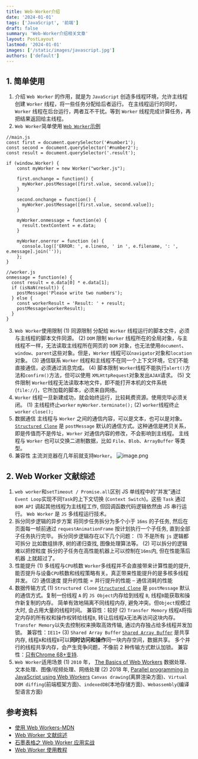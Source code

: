 ```yaml
---
title: Web-Worker介绍
date: '2024-01-01'
tags: ['JavaScript', '前端']
draft: false
summary: 'Web-Worker介绍相关文章'
layout: PostLayout
lastmod: '2024-01-01'
images: ['/static/images/javascript.jpg']
authors: ['default']
---
```


## 1. 简单使用
1. 介绍
`Web Worker` 的作用，就是为 `JavaScript` 创造多线程环境，允许主线程创建 `Worker` 线程，将一些任务分配给后者运行。
在主线程运行的同时，`Worker` 线程在后台运行，两者互不干扰。等到 `Worker` 线程完成计算任务，再把结果返回给主线程。
2. `Web Worker`简单使用
[`Web Worker`示例](https://mdn.github.io/simple-web-worker/)
```
//main.js
const first = document.querySelector('#number1');
const second = document.querySelector('#number2');
const result = document.querySelector('.result');

if (window.Worker) {
	const myWorker = new Worker("worker.js");

	first.onchange = function() {
	  myWorker.postMessage([first.value, second.value]);
	}

	second.onchange = function() {
	  myWorker.postMessage([first.value, second.value]);
	}

	myWorker.onmessage = function(e) {
	  result.textContent = e.data;
	}

	myWorker.onerror = function (e) {
	  console.log(['ERROR: ', e.lineno, ' in ', e.filename, ': ', e.message].join(''));
	};
}
```
```
//worker.js
onmessage = function(e) {
  const result = e.data[0] * e.data[1];
  if (isNaN(result)) {
    postMessage('Please write two numbers');
  } else {
    const workerResult = 'Result: ' + result;
    postMessage(workerResult);
  }
}
```
3. `Web Worker`使用限制
(1) 同源限制
分配给 `Worker` 线程运行的脚本文件，必须与主线程的脚本文件同源。
(2) `DOM` 限制
`Worker` 线程所在的全局对象，与主线程不一样，无法读取主线程所在网页的 `DOM` 对象，也无法使用`document`、`window`、`parent`这些对象。但是，`Worker` 线程可以`navigator`对象和`location`对象。
(3) 通信联系
`Worker` 线程和主线程不在同一个上下文环境，它们不能直接通信，必须通过消息完成。
(4) 脚本限制
`Worker`线程不能执行`alert()`方法和`confirm()`方法，但可以使用 `XMLHttpRequest`对象发出`AJAX`请求。
(5) 文件限制
`Worker`线程无法读取本地文件，即不能打开本机的文件系统(`file://`)，它所加载的脚本，必须来自网络。
4. `Worker` 线程一旦新建成功，就会始终运行，比较耗费资源。使用完毕必须关闭。
(1) 主线程终止`worker`
`myWorker.terminate();`
(2) `worker`线程终止`worker`
`close();`
5. 数据通信
主线程与 `Worker` 之间的通信内容，可以是文本，也可以是对象。
[`Structured Clone`](https://links.jianshu.com/go?to=https%3A%2F%2Fdeveloper.mozilla.org%2Fen-US%2Fdocs%2FWeb%2FAPI%2FWeb_Workers_API%2FStructured_clone_algorithm) 是 `postMessage` 默认的通信方式。这种通信是拷贝关系，即是传值而不是传址，`Worker` 对通信内容的修改，不会影响到主线程。
主线程与 `Worker` 也可以交换二进制数据，比如 `File`、`Blob`、`ArrayBuffer` 等类型。
6. 兼容性
主流浏览器在几年前就支持`Worker`。
![image.png](https://upload-images.jianshu.io/upload_images/4989175-f0caaf9a56024667.png?imageMogr2/auto-orient/strip%7CimageView2/2/w/1240)
## 2. Web Worker 文献综述
1. `web worker`和`setTimeout / Promise.all`区别
JS 单线程中的“并发”通过`Event Loop`实现不同`Task`的上下文切换 (`Context Switch`)。这些 `Task` 通过 `BOM API` 调起其他线程为主线程工作, 但回调函数代码逻辑依然由 JS 串行运行。
`Web Worker` 是 `JS` 多线程运行技术。
2. 拆分同步逻辑的异步方案
将同步任务拆分为多个小于 `16ms` 的子任务, 然后在页面每一帧前通过 `requestAnimationFrame` 按计划执行一个子任务, 直到全部子任务执行完毕。
拆分同步逻辑存在以下几个问题：
(1) 不是所有 `js` 逻辑都可拆分
比如数组排序, 树的递归查找, 图像处理算法等。
(2) 可以拆分的逻辑难以把控粒度
拆分的子任务在高性能机器上可以控制在`16ms`内, 但在性能落后机器 上就超过了。
3. 性能提升
(1) 多线程与`CPU`核数
`Worker`多线程并不会直接带来计算性能的提升, 能否提升与设备`CPU`核数和线程策略有关。真正带来性能提升的是多核多线程并发。
(2) 通信速度
提升的性能 = 并行提升的性能 – 通信消耗的性能
4. 数据传输方式
(1) `Structured Clone`
[`Structured Clone`](https://developer.mozilla.org/en-US/docs/Web/API/Web_Workers_API/Structured_clone_algorithm) 是 `postMessage` 默认的通信方式。复制一份线程 `A` 的 `JS Object`内存给到线程 `B`, 线程`B`能获取和操作新复制的内存。
简单有效地隔离不同线程内存, 避免冲突。但`Object`规模过大时, 会占用大量的线程时间。
兼容性：较好
(2) `Transfer Memory`
线程`A`将指定内存的所有权和操作权转给线程`B`, 转让后线程`A`无法再访问这块内存。
 `Transfer Memory`以失去控制权来换取高效传输, 通过内存独占给多线程并发加锁。
兼容性：`IE11+`
(3) `Shared Array Buffer`
[`Shared Array Buffer`](https://developer.mozilla.org/en-US/docs/Web/JavaScript/Reference/Global_Objects/SharedArrayBuffer) 是共享内存, 线程`A`和线程`B`可以**同时访问和操作**同一块内存空间，数据共享。
多个并行的线程共享内存，会产生竞争问题，不像前 2 种传输方式默认加锁。
兼容性：[只有Chrome 68+支持](https://caniuse.com/#search=sharedarray).
5. `Web Worker`适用场景
(1) `2010` 年， [The Basics of Web Workers](https://www.html5rocks.com/en/tutorials/workers/basics/)
数据处理、文本处理、图像/视频处理、网络处理
(2) 2018 年, [Parallel programming in JavaScript using Web Workers](https://itnext.io/achieving-parallelism-in-javascript-using-web-workers-8f921f2d26db)
`Canvas drawing`(离屏渲染方面)、`Virtual DOM diffing`(前端框架方面)、`indexedDB`(本地存储方面)、`Webassembly`(编译型语言方面) 
## 参考资料
* [使用 Web Workers-MDN](https://developer.mozilla.org/zh-CN/docs/Web/API/Web_Workers_API/Using_web_workers)
* [Web Worker 文献综述](http://www.alloyteam.com/2020/07/14680)
* [石墨表格之 Web Worker 应用实战](https://zhuanlan.zhihu.com/p/29165800)
* [Web Worker 使用教程](http://www.ruanyifeng.com/blog/2018/07/web-worker.html)
